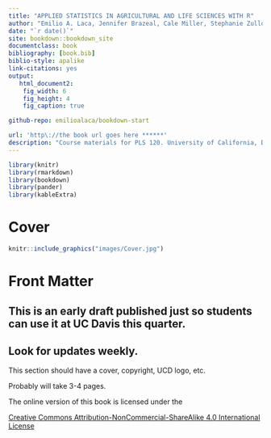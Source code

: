 ```yaml
---
title: "APPLIED STATISTICS IN AGRICULTURAL AND LIFE SCIENCES WITH R"
author: "Emilio A. Laca, Jennifer Brazeal, Cale Miller, Stephanie Zullo"
date: "`r date()`"
site: bookdown::bookdown_site
documentclass: book
bibliography: [book.bib]
biblio-style: apalike
link-citations: yes
output:
   html_document2:
    fig_width: 6
    fig_height: 4
    fig_caption: true

github-repo: emilioalaca/bookdown-start

url: 'http\://the book url goes here ******'
description: "Course materials for PLS 120. University of California, Davis"
---
```


```r
library(knitr)
library(rmarkdown)
library(bookdown)
library(pander)
library(kableExtra)
```

# Cover {-#Cover}

```r
knitr::include_graphics("images/Cover.jpg")
```

# Front Matter {-#chFront}

## This is an early draft published just so students can use it at UC Davis this quarter.

## Look for updates weekly.

This section should have a cover, copyright, UCD logo, etc.

Probably will take 3-4 pages.

The online version of this book is licensed under the

<a href="https://creativecommons.org/licenses/by-nc-sa/4.0/" target="_blank">Creative Commons Attribution-NonCommercial-ShareAlike 4.0 International License</a>


